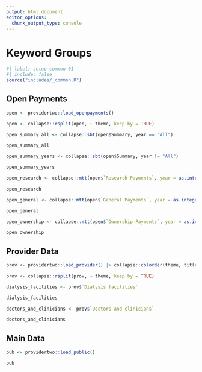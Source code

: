 ```yaml
---
output: html_document
editor_options: 
  chunk_output_type: console
---
```

# Keyword Groups {#sec-keygroups}

```r
#| label: setup-common-01
#| include: false
source("includes/_common.R")
```

## Open Payments

```r
open <- providertwo::load_openpayments()

open <- collapse::rsplit(open, ~ theme, keep.by = TRUE)
```


```r
open_summary_all <- collapse::sbt(open$Summary, year == "All")

open_summary_all
```


```r
open_summary_years <- collapse::sbt(open$Summary, year != "All")

open_summary_years
```


```r
open_research <- collapse::mtt(open$`Research Payments`, year = as.integer(year))

open_research
```


```r
open_general <- collapse::mtt(open$`General Payments`, year = as.integer(year))

open_general
```


```r
open_ownership <- collapse::mtt(open$`Ownership Payments`, year = as.integer(year))

open_ownership
```

## Provider Data

```r
prov <- providertwo::load_provider() |> collapse::colorder(theme, title)

prov <- collapse::rsplit(prov, ~ theme, keep.by = TRUE)
```


```r
dialysis_facilities <- prov$`Dialysis facilities`

dialysis_facilities
```


```r
doctors_and_clinicians <- prov$`Doctors and clinicians`

doctors_and_clinicians
```

## Main Data

```r
pub <- providertwo::load_public()

pub
```

